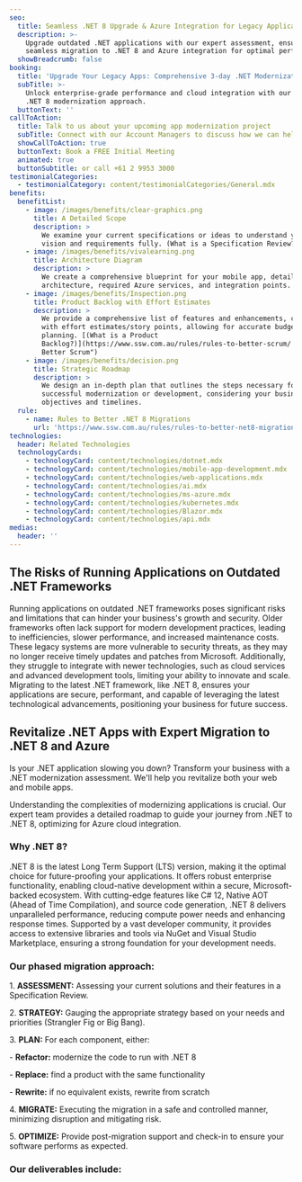 ```yaml
---
seo:
  title: Seamless .NET 8 Upgrade & Azure Integration for Legacy Applications
  description: >-
    Upgrade outdated .NET applications with our expert assessment, ensuring
    seamless migration to .NET 8 and Azure integration for optimal performance.
  showBreadcrumb: false
booking:
  title: 'Upgrade Your Legacy Apps: Comprehensive 3-day .NET Modernization Assessment'
  subTitle: >-
    Unlock enterprise-grade performance and cloud integration with our phased
    .NET 8 modernization approach.
  buttonText: ''
callToAction:
  title: Talk to us about your upcoming app modernization project
  subTitle: Connect with our Account Managers to discuss how we can help.
  showCallToAction: true
  buttonText: Book a FREE Initial Meeting
  animated: true
  buttonSubtitle: or call +61 2 9953 3000
testimonialCategories:
  - testimonialCategory: content/testimonialCategories/General.mdx
benefits:
  benefitList:
    - image: /images/benefits/clear-graphics.png
      title: A Detailed Scope
      description: >
        We examine your current specifications or ideas to understand your
        vision and requirements fully. (What is a Specification Review?)
    - image: /images/benefits/vivalearning.png
      title: Architecture Diagram
      description: >
        We create a comprehensive blueprint for your mobile app, detailing the
        architecture, required Azure services, and integration points.
    - image: /images/benefits/Inspection.png
      title: Product Backlog with Effort Estimates
      description: >
        We provide a comprehensive list of features and enhancements, complete
        with effort estimates/story points, allowing for accurate budgeting and
        planning. [(What is a Product
        Backlog?)](https://www.ssw.com.au/rules/rules-to-better-scrum/ "Rules to
        Better Scrum")
    - image: /images/benefits/decision.png
      title: Strategic Roadmap
      description: >
        We design an in-depth plan that outlines the steps necessary for
        successful modernization or development, considering your business
        objectives and timelines.
  rule:
    - name: Rules to Better .NET 8 Migrations
      url: 'https://www.ssw.com.au/rules/rules-to-better-net8-migrations/'
technologies:
  header: Related Technologies
  technologyCards:
    - technologyCard: content/technologies/dotnet.mdx
    - technologyCard: content/technologies/mobile-app-development.mdx
    - technologyCard: content/technologies/web-applications.mdx
    - technologyCard: content/technologies/ai.mdx
    - technologyCard: content/technologies/ms-azure.mdx
    - technologyCard: content/technologies/kubernetes.mdx
    - technologyCard: content/technologies/Blazor.mdx
    - technologyCard: content/technologies/api.mdx
medias:
  header: ''
---
```


## The Risks of Running Applications on Outdated .NET Frameworks

Running applications on outdated .NET frameworks poses significant risks and limitations that can hinder your business's growth and security. Older frameworks often lack support for modern development practices, leading to inefficiencies, slower performance, and increased maintenance costs. These legacy systems are more vulnerable to security threats, as they may no longer receive timely updates and patches from Microsoft. Additionally, they struggle to integrate with newer technologies, such as cloud services and advanced development tools, limiting your ability to innovate and scale. Migrating to the latest .NET framework, like .NET 8, ensures your applications are secure, performant, and capable of leveraging the latest technological advancements, positioning your business for future success.

## Revitalize .NET Apps with Expert Migration to .NET 8 and Azure

Is your .NET application slowing you down? Transform your business with a .NET modernization assessment. We'll help you revitalize both your web and mobile apps.

Understanding the complexities of modernizing applications is crucial. Our expert team provides a detailed roadmap to guide your journey from .NET to .NET 8, optimizing for Azure cloud integration.

### Why .NET 8?

.NET 8 is the latest Long Term Support (LTS) version, making it the optimal choice for future-proofing your applications. It offers robust enterprise functionality, enabling cloud-native development within a secure, Microsoft-backed ecosystem. With cutting-edge features like C# 12, Native AOT (Ahead of Time Compilation), and source code generation, .NET 8 delivers unparalleled performance, reducing compute power needs and enhancing response times. Supported by a vast developer community, it provides access to extensive libraries and tools via NuGet and Visual Studio Marketplace, ensuring a strong foundation for your development needs.

### Our phased migration approach:

1\. **ASSESSMENT:** Assessing your current solutions and their features in a Specification Review.

2\. **STRATEGY:** Gauging the appropriate strategy based on your needs and priorities (Strangler Fig or Big Bang).

3\. **PLAN:** For each component, either:

\- **Refactor:** modernize the code to run with .NET 8

\- **Replace:** find a product with the same functionality

\- **Rewrite:** if no equivalent exists, rewrite from scratch

4\. **MIGRATE:** Executing the migration in a safe and controlled manner, minimizing disruption and mitigating risk.

5\. **OPTIMIZE:** Provide post-migration support and check-in to ensure your software performs as expected.

<VideoEmbed url="https://www.youtube.com/watch?v=N9QOoTwOo_U" caption=".NET Migration Services | William Liebenberg | SSW Consulting (3 mins)" duration="" removeMargin={false} />

### Our deliverables include:
